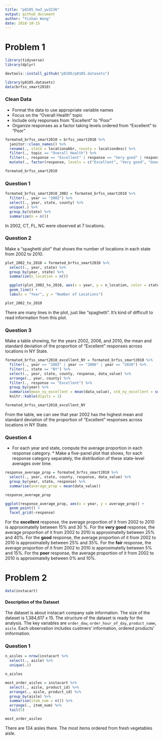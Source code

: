 ```yaml
---
title: "p8105_hw3_yw3236"
output: github_document
author: "Yishan Wang"
date: 2018-10-15
---
```


# Problem 1

```r
library(tidyverse)
library(dplyr)
```

```r
devtools::install_github("p8105/p8105.datasets")
```

```r
library(p8105.datasets)
data(brfss_smart2010) 
```

### Clean Data

* Format the data to use appropriate variable names
* Focus on the “Overall Health” topic
* Include only responses from “Excellent” to “Poor”
* Organize responses as a factor taking levels ordered from “Excellent” to “Poor”

```r
formated_brfss_smart2010 = brfss_smart2010 %>%
  janitor::clean_names() %>%
  rename(., state = locationabbr, county = locationdesc) %>%
  filter(., topic == "Overall Health") %>%
  filter(., response == "Excellent" | response == "Very good" | response == "Good" | response == "Fair" | response == "Poor") %>%
  mutate(., factor(response, levels = c("Excellent", "Very good", "Good", "Fair", "Poor")))

formated_brfss_smart2010
```

### Question 1

```r
formated_brfss_smart2010_2002 = formated_brfss_smart2010 %>%
  filter(., year == "2002") %>%
  select(., year, state, county) %>%
  unique(.) %>%
  group_by(state) %>%
  summarize(n = n())
```

In 2002, CT, FL, NC were observed at 7 locations.

### Question 2

Make a “spaghetti plot” that shows the number of locations in each state from 2002 to 2010.

```r
plot_2002_to_2010 = formated_brfss_smart2010 %>%
  select(., year, state) %>%
  group_by(year, state) %>%
  summarize(n_location = n())

  ggplot(plot_2002_to_2010, aes(x = year, y = n_location, color = state)) +
  geom_line() +
  labs(x = "Year", y = "Number of Locations")

plot_2002_to_2010
```

There are many lines in the plot, just like "spaghetti". It's kind of difficult to read information from this plot.

### Question 3

Make a table showing, for the years 2002, 2006, and 2010, the mean and standard deviation of the proportion of “Excellent” responses across locations in NY State.

```r
formated_brfss_smart2010_excellent_NY = formated_brfss_smart2010 %>%
  filter(., year == "2002" | year == "2006" | year == "2010") %>%
  filter(., state == "NY") %>%
  select(., year, state, county, response, data_value) %>%
  arrange(., year, county) %>%
  filter(., response == "Excellent") %>%
  group_by(year) %>%
  summarise(mean_ny_excellent = mean(data_value), std_ny_excellent = sqrt(var(data_value))) %>%
  knitr::kable(digits = 1) 

formated_brfss_smart2010_excellent_NY
```

From the table, we can see that year 2002 has the highest mean and standard deviation of the proportion of “Excellent” responses across locations in NY State.

### Question 4

* For each year and state, compute the average proportion in each response category. * Make a five-panel plot that shows, for each response category separately, the distribution of these state-level averages over time.

```r
response_average_prop = formated_brfss_smart2010 %>%
  select(., year, state, county, response, data_value) %>%
  group_by(year, state, response) %>%
  summarise(average_prop = mean(data_value))

response_average_prop

ggplot(response_average_prop, aes(x = year, y = average_prop)) +
  geom_point() +
  facet_grid(~response)
```

For the **excellent** response, the average proportion of it from 2002 to 2010 is approximatelly between 15% and 30 %. For the **very good** response, the average proportion of it from 2002 to 2010 is approximatelly between 25% and 40%. For the **good** response, the average proportion of it from 2002 to 2010 is approximatelly between 25% and 35%. For the **fair** response, the average proportion of it from 2002 to 2010 is approximatelly between 5% and 15%. For the **poor** response, the average proportion of it from 2002 to 2010 is approximatelly between 0% and 10%.

# Problem 2

```r
data(instacart)
```

#### Description of the Dataset

The dataset is about instacart company sale information. The size of the dataset is 1,384,617 x 15. The structure of the dataset is ready for the analysis. The key variables are `order_dow`, `order_hour_of_day`, `product_name`, `aisle`. Each observation includes custmers' information, ordered products' imformation. 

### Question 1

```r
n_aisles = nrow(instacart %>%
  select(., aisle) %>%
  unique(.))

n_aisles

most_order_aisles = instacart %>%
  select(., aisle, product_id) %>%
  arrange(., aisle, product_id) %>%
  group_by(aisle) %>%
  summarise(item_num = n()) %>%
  arrange(., item_num) %>%
  tail(5)

most_order_aisles
```

There are 134 aisles there. The most items ordered from fresh vegetables aisle.

